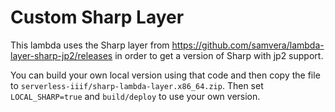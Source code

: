# Custom Sharp Layer

This lambda uses the Sharp layer from https://github.com/samvera/lambda-layer-sharp-jp2/releases in order to get a version of Sharp with jp2 support.

You can build your own local version using that code and then copy the file to `serverless-iiif/sharp-lambda-layer.x86_64.zip`. Then set `LOCAL_SHARP=true` and `build/deploy` to use your own version.
